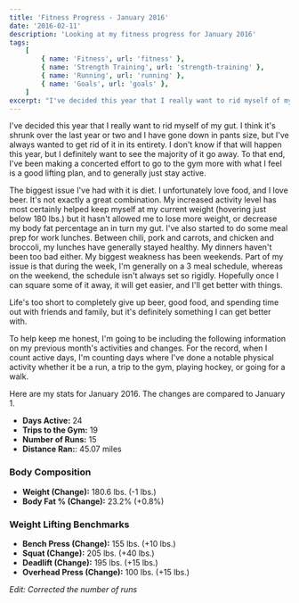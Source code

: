 ```yaml
---
title: 'Fitness Progress - January 2016'
date: '2016-02-11'
description: 'Looking at my fitness progress for January 2016'
tags:
    [
        { name: 'Fitness', url: 'fitness' },
        { name: 'Strength Training', url: 'strength-training' },
        { name: 'Running', url: 'running' },
        { name: 'Goals', url: 'goals' },
    ]
excerpt: "I've decided this year that I really want to rid myself of my gut. I think it's shrunk over the last year or two and I have gone down in pants size, but I've always wanted to get rid of it in its entirety. I don't know if that will happen this year, but I definitely want to see the majority of it go away. To that end, I've been making a concerted effort to go to the gym more with what I feel is a good lifting plan, and to generally just stay active."
---
```


I've decided this year that I really want to rid myself of my gut. I think it's shrunk over the last year or two and I have gone down in pants size, but I've always wanted to get rid of it in its entirety. I don't know if that will happen this year, but I definitely want to see the majority of it go away. To that end, I've been making a concerted effort to go to the gym more with what I feel is a good lifting plan, and to generally just stay active.

The biggest issue I've had with it is diet. I unfortunately love food, and I love beer. It's not exactly a great combination. My increased activity level has most certainly helped keep myself at my current weight (hovering just below 180 lbs.) but it hasn't allowed me to lose more weight, or decrease my body fat percentage an in turn my gut. I've also started to do some meal prep for work lunches. Between chili, pork and carrots, and chicken and broccoli, my lunches have generally stayed healthy. My dinners haven't been too bad either. My biggest weakness has been weekends. Part of my issue is that during the week, I'm generally on a 3 meal schedule, whereas on the weekend, the schedule isn't always set so rigidly. Hopefully once I can square some of it away, it will get easier, and I'll get better with things.

Life's too short to completely give up beer, good food, and spending time out with friends and family, but it's definitely something I can get better with.

To help keep me honest, I'm going to be including the following information on my previous month's activities and changes. For the record, when I count active days, I'm counting days where I've done a notable physical activity whether it be a run, a trip to the gym, playing hockey, or going for a walk.

Here are my stats for January 2016. The changes are compared to January 1.

-   **Days Active:** 24
-   **Trips to the Gym:** 19
-   **Number of Runs:** 15
-   **Distance Ran:**: 45.07 miles

### Body Composition

-   **Weight (Change):** 180.6 lbs. (-1 lbs.)
-   **Body Fat % (Change):** 23.2% (+0.8%)

### Weight Lifting Benchmarks

-   **Bench Press (Change):** 155 lbs. (+10 lbs.)
-   **Squat (Change):** 205 lbs. (+40 lbs.)
-   **Deadlift (Change):** 195 lbs. (+15 lbs.)
-   **Overhead Press (Change):** 100 lbs. (+15 lbs.)

_Edit: Corrected the number of runs_
